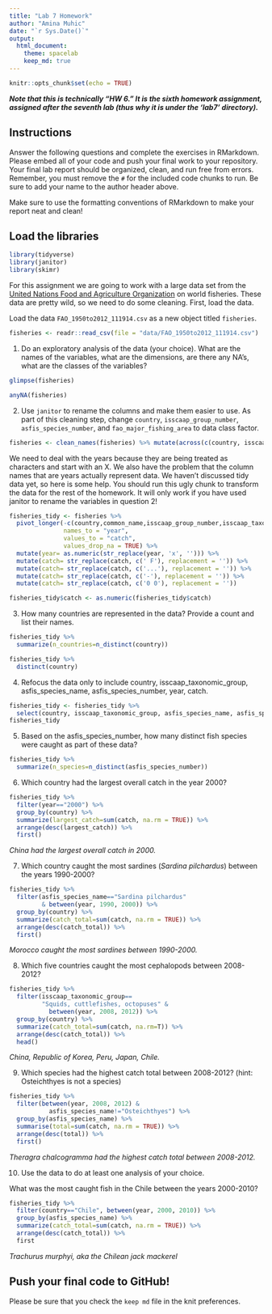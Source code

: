 ```yaml
---
title: "Lab 7 Homework"
author: "Amina Muhic"
date: "`r Sys.Date()`"
output:
  html_document: 
    theme: spacelab
    keep_md: true
---
```


```r
knitr::opts_chunk$set(echo = TRUE)
```

_**Note that this is technically "HW 6." It is the sixth homework assignment, assigned after the seventh lab (thus why it is under the 'lab7' directory).**_

## Instructions
Answer the following questions and complete the exercises in RMarkdown. Please embed all of your code and push your final work to your repository. Your final lab report should be organized, clean, and run free from errors. Remember, you must remove the `#` for the included code chunks to run. Be sure to add your name to the author header above.  

Make sure to use the formatting conventions of RMarkdown to make your report neat and clean!  

## Load the libraries
```r
library(tidyverse)
library(janitor)
library(skimr)
```

For this assignment we are going to work with a large data set from the [United Nations Food and Agriculture Organization](http://www.fao.org/about/en/) on world fisheries. These data are pretty wild, so we need to do some cleaning. First, load the data.  

Load the data `FAO_1950to2012_111914.csv` as a new object titled `fisheries`.
```r
fisheries <- readr::read_csv(file = "data/FAO_1950to2012_111914.csv")
```

1. Do an exploratory analysis of the data (your choice). What are the names of the variables, what are the dimensions, are there any NA's, what are the classes of the variables?  
```r
glimpse(fisheries)
```
```r
anyNA(fisheries)
```


2. Use `janitor` to rename the columns and make them easier to use. As part of this cleaning step, change `country`, `isscaap_group_number`, `asfis_species_number`, and `fao_major_fishing_area` to data class factor. 
```r
fisheries <- clean_names(fisheries) %>% mutate(across(c(country, isscaap_group_number, asfis_species_number,fao_major_fishing_area), factor))
```

We need to deal with the years because they are being treated as characters and start with an X. We also have the problem that the column names that are years actually represent data. We haven't discussed tidy data yet, so here is some help. You should run this ugly chunk to transform the data for the rest of the homework. It will only work if you have used janitor to rename the variables in question 2!  
```r
fisheries_tidy <- fisheries %>% 
  pivot_longer(-c(country,common_name,isscaap_group_number,isscaap_taxonomic_group,asfis_species_number,asfis_species_name,fao_major_fishing_area,measure),
               names_to = "year",
               values_to = "catch",
               values_drop_na = TRUE) %>% 
  mutate(year= as.numeric(str_replace(year, 'x', ''))) %>% 
  mutate(catch= str_replace(catch, c(' F'), replacement = '')) %>% 
  mutate(catch= str_replace(catch, c('...'), replacement = '')) %>% 
  mutate(catch= str_replace(catch, c('-'), replacement = '')) %>% 
  mutate(catch= str_replace(catch, c('0 0'), replacement = ''))

fisheries_tidy$catch <- as.numeric(fisheries_tidy$catch)
```

3. How many countries are represented in the data? Provide a count and list their names.
```r
fisheries_tidy %>% 
  summarize(n_countries=n_distinct(country))
```

```r
fisheries_tidy %>% 
  distinct(country)
```

4. Refocus the data only to include country, isscaap_taxonomic_group, asfis_species_name, asfis_species_number, year, catch.
```r
fisheries_tidy <- fisheries_tidy %>% 
  select(country, isscaap_taxonomic_group, asfis_species_name, asfis_species_number, year, catch)
fisheries_tidy
```

5. Based on the asfis_species_number, how many distinct fish species were caught as part of these data?
```r
fisheries_tidy %>% 
  summarize(n_species=n_distinct(asfis_species_number))
```

6. Which country had the largest overall catch in the year 2000?
```r
fisheries_tidy %>% 
  filter(year=="2000") %>% 
  group_by(country) %>% 
  summarize(largest_catch=sum(catch, na.rm = TRUE)) %>% 
  arrange(desc(largest_catch)) %>% 
  first()
```
_China had the largest overall catch in 2000._

7. Which country caught the most sardines (_Sardina pilchardus_) between the years 1990-2000?
```r
fisheries_tidy %>% 
  filter(asfis_species_name=="Sardina pilchardus"
         & between(year, 1990, 2000)) %>% 
  group_by(country) %>% 
  summarize(catch_total=sum(catch, na.rm = TRUE)) %>% 
  arrange(desc(catch_total)) %>% 
  first()
```
_Morocco caught the most sardines between 1990-2000._

8. Which five countries caught the most cephalopods between 2008-2012?
```r
fisheries_tidy %>%
  filter(isscaap_taxonomic_group==
         "Squids, cuttlefishes, octopuses" & 
           between(year, 2008, 2012)) %>% 
  group_by(country) %>% 
  summarize(catch_total=sum(catch, na.rm=T)) %>% 
  arrange(desc(catch_total)) %>% 
  head()
```
_China, Republic of Korea, Peru, Japan, Chile._

9. Which species had the highest catch total between 2008-2012? (hint: Osteichthyes is not a species)
```r
fisheries_tidy %>% 
  filter(between(year, 2008, 2012) &
           asfis_species_name!="Osteichthyes") %>% 
  group_by(asfis_species_name) %>% 
  summarise(total=sum(catch, na.rm = TRUE)) %>% 
  arrange(desc(total)) %>% 
  first()
```
_Theragra chalcogramma had the highest catch total between 2008-2012._

10. Use the data to do at least one analysis of your choice.

What was the most caught fish in the Chile between the years 2000-2010?
```r
fisheries_tidy %>% 
  filter(country=="Chile", between(year, 2000, 2010)) %>% 
  group_by(asfis_species_name) %>% 
  summarize(catch_total=sum(catch, na.rm = TRUE)) %>% 
  arrange(desc(catch_total)) %>% 
  first
```
_Trachurus murphyi, aka the Chilean jack mackerel_

## Push your final code to GitHub!
Please be sure that you check the `keep md` file in the knit preferences.   